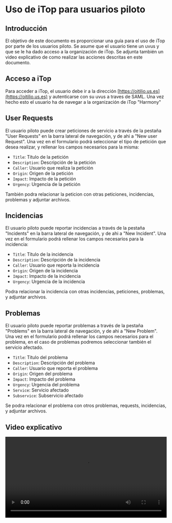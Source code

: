# Uso de iTop para usuarios piloto

## Introducción

El objetivo de este documento es proporcionar una guía para el uso de iTop por parte de los usuarios piloto. Se asume que el usuario tiene un uvus y que se le ha dado acceso a la organización de iTop.
Se adjunta también un video explicativo de como realizar las acciones descritas en este documento.

## Acceso a iTop

Para acceder a iTop, el usuario debe ir a la dirección [https://oitilio.us.es](https://oitilio.us.es) y autenticarse con su uvus a traves de SAML. Una vez hecho esto
el usuario ha de navegar a la organización de iTop "Harmony"

## User Requests

El usuario piloto puede crear peticiones de servicio a través de la pestaña "User Requests" en la barra lateral de navegación, y de ahi a "New user Request".
Una vez en el formulario podrá seleccionar el tipo de petición que desea realizar, y rellenar los campos necesarios para la misma:
- `Title`: Título de la petición
- `Description`: Descripción de la petición
- `Caller`: Usuario que realiza la petición
- `Origin`: Origen de la petición
- `Impact`: Impacto de la petición
- `Urgency`: Urgencia de la petición

También podra relacionar la peticion con otras peticiones, incidencias, problemas y adjuntar archivos.

## Incidencias

El usuario piloto puede reportar incidencias a través de la pestaña "Incidents" en la barra lateral de navegación, y de ahi a "New Incident".
Una vez en el formulario podrá rellenar los campos necesarios para la incidencia:
- `Title`: Título de la incidencia
- `Description`: Descripción de la incidencia
- `Caller`: Usuario que reporta la incidencia
- `Origin`: Origen de la incidencia
- `Impact`: Impacto de la incidencia
- `Urgency`: Urgencia de la incidencia

Podra relacionar la incidencia con otras incidencias, peticiones, problemas, y adjuntar archivos.

## Problemas

El usuario piloto puede reportar problemas a través de la pestaña "Problems" en la barra lateral de navegación, y de ahi a "New Problem".
Una vez en el formulario podrá rellenar los campos necesarios para el problema, en el caso de problemas podremos seleccionar también el servicio afectado.
- `Title`: Título del problema
- `Description`: Descripción del problema
- `Caller`: Usuario que reporta el problema
- `Origin`: Origen del problema
- `Impact`: Impacto del problema
- `Urgency`: Urgencia del problema
- `Service`: Servicio afectado
- `Subservice`: Subservicio afectado

Se podra relacionar el problema con otros problemas, requests, incidencias, y adjuntar archivos.

## Video explicativo
<video width="100%" controls>
  <source src="/vid/iTop.mp4" type="video/mp4"/>
Your browser does not support the video tag.
</video> 
